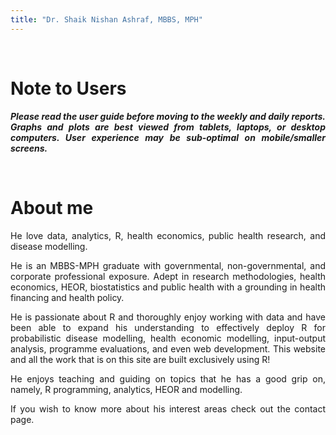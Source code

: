 ```yaml
---
title: "Dr. Shaik Nishan Ashraf, MBBS, MPH"
---
```

<style>
body {
text-align: justify}
</style>

\

# Note to Users
***Please read the user guide before moving to the weekly and daily reports. Graphs and plots are best viewed from tablets, laptops, or desktop computers. User experience may be sub-optimal on mobile/smaller screens.***

\

# About me
He love data, analytics, R, health economics, public health research, and disease modelling.

He is an MBBS-MPH graduate with governmental, non-governmental, and corporate professional exposure. Adept in research methodologies, health economics, HEOR, biostatistics and public health with a grounding in health financing and health policy.

He is passionate about R and thoroughly enjoy working with data and have been able to expand his understanding to effectively deploy R for probabilistic disease modelling, health economic modelling, input-output analysis, programme evaluations, and even web development. This website and all the work that is on this site are built exclusively using R!

He enjoys teaching and guiding on topics that he has a good grip on, namely, R programming, analytics, HEOR and modelling.

If you wish to know more about his interest areas check out the contact page.




